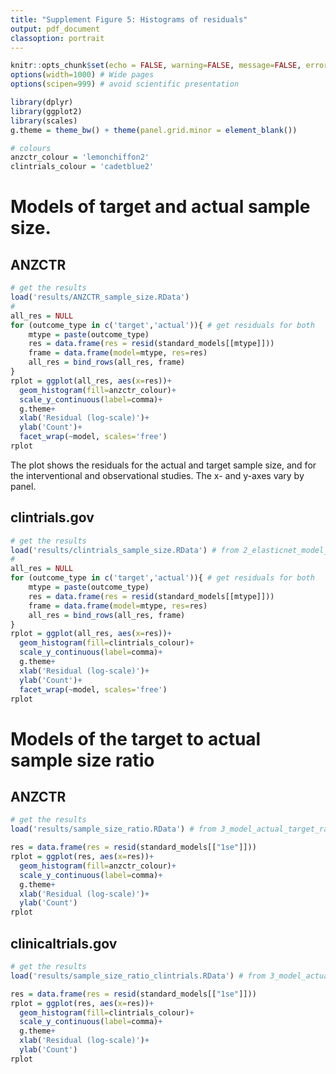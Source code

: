 ---
title: "Supplement Figure 5: Histograms of residuals"
output: pdf_document
classoption: portrait
---

```{r, include=FALSE}
knitr::opts_chunk$set(echo = FALSE, warning=FALSE, message=FALSE, error=FALSE, comment='', dpi=400)
options(width=1000) # Wide pages
options(scipen=999) # avoid scientific presentation

library(dplyr)
library(ggplot2)
library(scales)
g.theme = theme_bw() + theme(panel.grid.minor = element_blank())

# colours
anzctr_colour = 'lemonchiffon2'
clintrials_colour = 'cadetblue2'
```

# Models of target and actual sample size.

## ANZCTR

```{r, fig.width=6, fig.height=3}
# get the results
load('results/ANZCTR_sample_size.RData')
#
all_res = NULL
for (outcome_type in c('target','actual')){ # get residuals for both 
    mtype = paste(outcome_type)
    res = data.frame(res = resid(standard_models[[mtype]]))
    frame = data.frame(model=mtype, res=res)
    all_res = bind_rows(all_res, frame)
}
rplot = ggplot(all_res, aes(x=res))+
  geom_histogram(fill=anzctr_colour)+
  scale_y_continuous(label=comma)+
  g.theme+
  xlab('Residual (log-scale)')+
  ylab('Count')+
  facet_wrap(~model, scales='free')
rplot
```


The plot shows the residuals for the actual and target sample size, and for the interventional and observational studies.
The x- and y-axes vary by panel.

\thispagestyle{empty} 


## clintrials.gov

```{r, fig.width=6, fig.height=3}
# get the results
load('results/clintrials_sample_size.RData') # from 2_elasticnet_model_samplesize_clintrial.R
#
all_res = NULL
for (outcome_type in c('target','actual')){ # get residuals for both 
    mtype = paste(outcome_type)
    res = data.frame(res = resid(standard_models[[mtype]]))
    frame = data.frame(model=mtype, res=res)
    all_res = bind_rows(all_res, frame)
}
rplot = ggplot(all_res, aes(x=res))+
  geom_histogram(fill=clintrials_colour)+
  scale_y_continuous(label=comma)+
  g.theme+
  xlab('Residual (log-scale)')+
  ylab('Count')+
  facet_wrap(~model, scales='free')
rplot
```

\thispagestyle{empty} 

# Models of the target to actual sample size ratio

## ANZCTR

```{r, fig.width=3.5, fig.height=3.5}
# get the results
load('results/sample_size_ratio.RData') # from 3_model_actual_target_ratio_ANZCTR.R

res = data.frame(res = resid(standard_models[["1se"]]))
rplot = ggplot(res, aes(x=res))+
  geom_histogram(fill=anzctr_colour)+
  scale_y_continuous(label=comma)+
  g.theme+
  xlab('Residual (log-scale)')+
  ylab('Count')
rplot
```

## clinicaltrials.gov

```{r, fig.width=3.5, fig.height=3.5}
# get the results
load('results/sample_size_ratio_clintrials.RData') # from 3_model_actual_target_ratio_clintrials.R

res = data.frame(res = resid(standard_models[["1se"]]))
rplot = ggplot(res, aes(x=res))+
  geom_histogram(fill=clintrials_colour)+
  scale_y_continuous(label=comma)+
  g.theme+
  xlab('Residual (log-scale)')+
  ylab('Count')
rplot
```

\thispagestyle{empty} 

